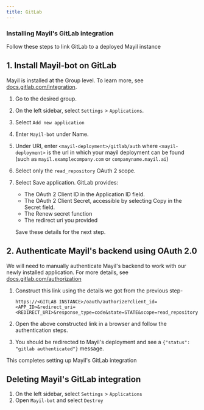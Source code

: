 ```yaml
---
title: GitLab
---
```


### Installing Mayil's GitLab integration

Follow these steps to link GitLab to a deployed Mayil instance

## 1. Install Mayil-bot on GitLab

Mayil is installed at the Group level. To learn more, see [docs.gitlab.com/integration](https://docs.gitlab.com/ee/integration/oauth_provider.html#create-a-group-owned-application).

1. Go to the desired group.
2. On the left sidebar, select `Settings` > `Applications`.
3. Select `Add new application`
3. Enter `Mayil-bot` under Name.
4. Under URI, enter `<mayil-deployment>/gitlab/auth` where `<mayil-deployment>` is the url in which your mayil deployment can be found (such as `mayil.examplecompany.com` or `companyname.mayil.ai`)
5. Select only the `read_repository` OAuth 2 scope.
6. Select Save application. GitLab provides:
    - The OAuth 2 Client ID in the Application ID field.
    - The OAuth 2 Client Secret, accessible by selecting Copy in the Secret field.
    - The Renew secret function
    - The redirect uri you provided
   
   
   Save these details for the next step.
    

## 2. Authenticate Mayil's backend using OAuth 2.0

We will need to manually authenticate Mayil's backend to work with our newly installed application. For more details, see [docs.gitlab.com/authorization](https://docs.gitlab.com/ee/api/oauth2.html#authorization-code-flow)

1. Construct this link using the details we got from the previous step-

    `https://<GITLAB INSTANCE>/oauth/authorize?client_id=<APP_ID>&redirect_uri=<REDIRECT_URI>&response_type=code&state=STATE&scope=read_repository`

2. Open the above constructed link in a browser and follow the authentication steps. 
3. You should be redirected to Mayil's deployment and see a `{"status": "gitlab authenticated"}` message.


This completes setting up Mayil's GitLab integration


## Deleting Mayil's GitLab integration

1. On the left sidebar, select `Settings` > `Applications`
2. Open `Mayil-bot` and select `Destroy`